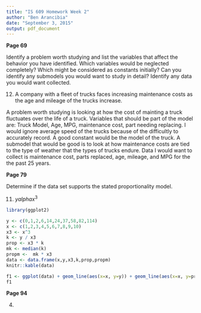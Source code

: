 ```yaml
---
title: "IS 609 Homework Week 2"
author: "Ben Arancibia"
date: "September 3, 2015"
output: pdf_document
---
```


__Page 69__ 

Identify a problem worth studying and list the variables that affect the behavior you have identified. Which variables would be neglected completely? Which might be considered as constants initially? Can you identify any submodels you would want to study in detail? Identify any data you would want collected.

12) A company with a fleet of trucks faces increasing maintenance costs as the age and mileage of the trucks increase.

A problem worth studying is looking at how the cost of mainting a truck fluctuates over the life of a truck. Variables that should be part of the model are: Truck Model, Age, MPG, maintenance cost, part needing replacing. I would ignore average speed of the trucks because of the difficultly to accurately record. A good constant would be the model of the truck. A submodel that would be good is to look at how maintenance costs are tied to the type of weather that the types of trucks endure. Data I would want to collect is maintenance cost, parts replaced, age, mileage, and MPG for the the past 25 years.

__Page 79__ 
 
 Determine if the data set supports the stated proportionality model.
 
 11) $y alpha x^3$
 
```r
library(ggplot2)

y <- c(0,1,2,6,14,24,37,58,82,114)
x <- c(1,2,3,4,5,6,7,8,9,10)
x3 <- x^3
k <- y / x3
prop <- x3 * k
mk <- median(k)
propm <-  mk * x3
data <- data.frame(x,y,x3,k,prop,propm)
knitr::kable(data)

f1 <- ggplot(data) + geom_line(aes(x=x, y=y)) + geom_line(aes(x=x, y=propm), colour="blue") + labs(title="Proportionality, Blue = model")
f1
```


__Page 94__ 

4) 

 
 

